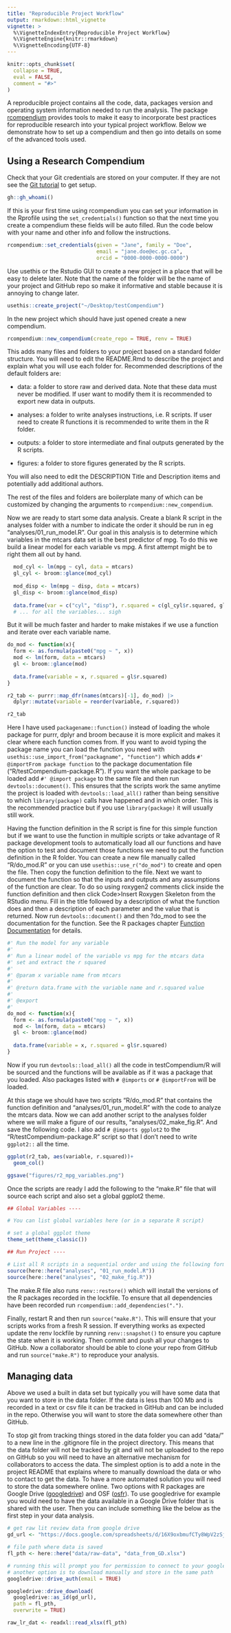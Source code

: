 ```yaml
---
title: "Reproducible Project Workflow"
output: rmarkdown::html_vignette
vignette: >
  %\VignetteIndexEntry{Reproducible Project Workflow}
  %\VignetteEngine{knitr::rmarkdown}
  %\VignetteEncoding{UTF-8}
---
```


```r
knitr::opts_chunk$set(
  collapse = TRUE,
  eval = FALSE,
  comment = "#>"
)
```


A reproducible project contains all the code, data, packages version and operating system information needed to run the analysis. The package [rcompendium](https://frbcesab.github.io/rcompendium/) provides tools to make it easy to incorporate best practices for reproducible research into your typical project workflow. Below we demonstrate how to set up a compendium and then go into details on some of the advanced tools used. 

## Using a Research Compendium

Check that your Git credentials are stored on your computer. If they are not see the [Git tutorial](https://landscitech.github.io/Github_tutorial/setup.html) to get setup.

```r
gh::gh_whoami()
```

If this is your first time using rcompendium you can set your information in the Rprofile using the `set_credentials()` function so that the next time you create a compendium these fields will be auto filled. Run the code below with your name and other info and follow the instructions. 

```r
rcompendium::set_credentials(given = "Jane", family = "Doe", 
                             email = "jane.doe@ec.gc.ca", 
                             orcid = "0000-0000-0000-0000")
```

Use usethis or the Rstudio GUI to create a new project in a place that will be easy to delete later. Note that the name of the folder will be the name of your project and GitHub repo so make it informative and stable because it is annoying to change later. 
```r
usethis::create_project("~/Desktop/testCompendium")
```

In the new project which should have just opened create a new compendium. 
```r
rcompendium::new_compendium(create_repo = TRUE, renv = TRUE)
```

This adds many files and folders to your project based on a standard folder structure. You will need to edit the README.Rmd to describe the project and explain what you will use each folder for. Recommended descriptions of the default folders are:

  - ⁠data⁠: a folder to store raw and derived data. Note that these data must never be modified. If user want to modify them it is recommended to export new data in ⁠outputs⁠.
  
  - ⁠analyses⁠: a folder to write analyses instructions, i.e. R scripts. If user need to create R functions it is recommended to write them in the ⁠R folder.
 
  - ⁠outputs⁠: a folder to store intermediate and final outputs generated by the R scripts.

  - ⁠figures⁠: a folder to store figures generated by the R scripts.

You will also need to edit the DESCRIPTION Title and Description items and potentially add additional authors. 

The rest of the files and folders are boilerplate many of which can be customized by changing the arguments to `rcompendium::new_compendium`. 

Now we are ready to start some data analysis. Create a blank R script in the analyses folder with a number to indicate the order it should be run in eg "analyses/01_run_model.R". Our goal in this analysis is to determine which variables in the mtcars data set is the best predictor of mpg. To do this we build a linear model for each variable vs mpg. A first attempt might be to right them all out by hand.

```r
  mod_cyl <- lm(mpg ~ cyl, data = mtcars)
  gl_cyl <- broom::glance(mod_cyl)
  
  mod_disp <- lm(mpg ~ disp, data = mtcars)
  gl_disp <- broom::glance(mod_disp)
  
  data.frame(var = c("cyl", "disp"), r.squared = c(gl_cyl$r.squared, gl_disp$r.squared))
  # ... for all the variables... sigh
```

But it will be much faster and harder to make mistakes if we use a function and iterate over each variable name. 

```r
do_mod <- function(x){
  form <- as.formula(paste0("mpg ~ ", x))
  mod <- lm(form, data = mtcars)
  gl <- broom::glance(mod)
  
  data.frame(variable = x, r.squared = gl$r.squared)
}

r2_tab <- purrr::map_dfr(names(mtcars)[-1], do_mod) |> 
  dplyr::mutate(variable = reorder(variable, r.squared))

r2_tab
```

Here I have used `packagename::function()` instead of loading the whole package for purrr, dplyr and broom because it is more explicit and makes it clear where each function comes from. If you want to avoid typing the package name you can load the function you need with `usethis::use_import_from("packagname", "function")` which adds `#' @importFrom package function` to the package documentation file ("R/testCompendium-package.R"). If you want the whole package to be loaded add `#' @import package` to the same file and then run `devtools::document()`. This ensures that the scripts work the same anytime the project is loaded with `devtools::load_all()` rather than being sensitive to which `library(package)` calls have happened and in which order. This is the recommended practice but if you use `library(package)` it will usually still work.   

Having the function definition in the R script is fine for this simple function but if we want to use the function in multiple scripts or take advantage of R package development tools to automatically load all our functions and have the option to test and document those functions we need to put the function definition in the R folder. You can create a new file manually called "R/do_mod.R" or you can use `usethis::use_r("do_mod")` to create and open the file. Then copy the function definition to the file. Next we want to document the function so that the inputs and outputs and any assumptions of the function are clear. To do so using roxygen2 comments click inside the function definition and then click Code>Insert Roxygen Skeleton from the RStudio menu. Fill in the title followed by a description of what the function does and then a description of each parameter and the value that is returned. Now run `devtools::document()` and then ?do_mod to see the documentation for the function. See the R packages chapter [Function Documentation](https://r-pkgs.org/man.html) for details. 

```r
#' Run the model for any variable
#'
#' Run a linear model of the variable vs mpg for the mtcars data
#' set and extract the r squared
#'
#' @param x variable name from mtcars
#'
#' @return data.frame with the variable name and r.squared value
#'
#' @export
#' 
do_mod <- function(x){
  form <- as.formula(paste0("mpg ~ ", x))
  mod <- lm(form, data = mtcars)
  gl <- broom::glance(mod)
  
  data.frame(variable = x, r.squared = gl$r.squared)
}

```

Now if you run `devtools::load_all()` all the code in testCompendium/R will be sourced and the functions will be available as if it was a package that you loaded. Also packages listed with `# @imports` or `# @importFrom` will be loaded.  

At this stage we should have two scripts "R/do_mod.R" that contains the function definition and "analyses/01_run_model.R" with the code to analyze the mtcars data. Now we can add another script to the analyses folder where we will make a figure of our results, "analyses/02_make_fig.R". And save the following code. I also add `# @imports ggplot2` to the "R/testCompendium-package.R" script so that I don't need to write `ggplot2::` all the time.

```r
ggplot(r2_tab, aes(variable, r.squared))+
  geom_col()

ggsave("figures/r2_mpg_variables.png")
```

Once the scripts are ready I add the following to the "make.R" file that will source each script and also set a global ggplot2 theme. 

```r
## Global Variables ----

# You can list global variables here (or in a separate R script)

# set a global ggplot theme
theme_set(theme_classic())

## Run Project ----

# List all R scripts in a sequential order and using the following form:
source(here::here("analyses", "01_run_model.R"))
source(here::here("analyses", "02_make_fig.R"))
```

The make.R file also runs `renv::restore()` which will install the versions of the R packages recorded in the lockfile. To ensure that all dependencies have been recorded run `rcompendium::add_dependencies(".")`.

Finally, restart R and then run `source("make.R")`. This will ensure that your scripts works from a fresh R session. If everything works as expected update the renv lockfile by running `renv::snapshot()` to ensure you capture the state when it is working. Then commit and push all your changes to GitHub. Now a collaborator should be able to clone your repo from GitHub and run `source("make.R")` to reproduce your analysis. 

## Managing data

Above we used a built in data set but typically you will have some data that you want to store in the data folder. If the data is less than 100 Mb and is recorded in a text or csv file it can be tracked in GitHub and can be included in the repo. Otherwise you will want to store the data somewhere other than GitHub. 

To stop git from tracking things stored in the data folder you can add "data/" to a new line in the .gitignore file in the project directory. This means that the data folder will not be tracked by git and will not be uploaded to the repo on GitHub so you will need to have an alternative mechanism for collaborators to access the data. The simplest option is to add a note in the project README that explains where to manually download the data or who to contact to get the data. To have a more automated solution you will need to store the data somewhere online. Two options with R packages are Google Drive ([googledrive](https://googledrive.tidyverse.org/)) and OSF ([osfr](https://docs.ropensci.org/osfr/)). To use googledrive for example you would need to have the data available in a Google Drive folder that is shared with the user. Then you can include something like the below as the first step in your data analysis. 

```r
# get raw lit review data from google drive
gd_url <- "https://docs.google.com/spreadsheets/d/16X9oxbmufCTy8WpV2zSj9KoVmImkXa5Mz-KGGMBqIkk/edit?usp=sharing"

# file path where data is saved
fl_pth <- here::here("data/raw-data", "data_from_GD.xlsx")

# running this will prompt you for permission to connect to your google drive
# another option is to download manually and store in the same path
googledrive::drive_auth(email = TRUE)

googledrive::drive_download(
  googledrive::as_id(gd_url),
  path = fl_pth,
  overwrite = TRUE)

raw_lr_dat <- readxl::read_xlsx(fl_pth)
```


